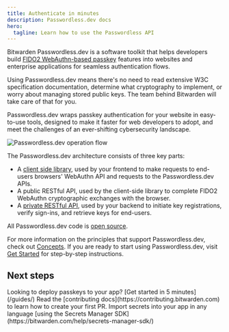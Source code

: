 ```yaml
---
title: Authenticate in minutes
description: Passwordless.dev docs
hero:
  tagline: Learn how to use the Passwordless API
---
```



Bitwarden Passwordless.dev is a software toolkit that helps developers build [FIDO2 WebAuthn-based passkey](/passwordless/references/concepts#fido2) features into websites and enterprise applications for seamless authentication flows.

Using Passwordless.dev means there's no need to read extensive W3C specification documentation, determine what cryptography to implement, or worry about managing stored public keys. The team behind Bitwarden will take care of that for you.

Passwordless.dev wraps passkey authentication for your website in easy-to-use tools, designed to make it faster for web developers to adopt, and meet the challenges of an ever-shifting cybersecurity landscape.

<Image src={diagram} alt="Passwordless.dev operation flow" />

The Passwordless.dev architecture consists of three key parts:

- A [client side library](https://docs.passwordless.dev/guide/frontend/javascript.html), used by your frontend to make requests to end-users browsers' WebAuthn API and requests to the Passwordless.dev APIs.
- A public RESTful API, used by the client-side library to complete FIDO2 WebAuthn cryptographic exchanges with the browser.
- A [private RESTful API](https://docs.passwordless.dev/guide/api.html#backend-api-reference), used by your backend to initiate key registrations, verify sign-ins, and retrieve keys for end-users.

All Passwordless.dev code is [open source](https://github.com/passwordless).

For more information on the principles that support Passwordless.dev, check out [Concepts](/passwordless/references/concepts). If you are ready to start using Passwordless.dev, visit [Get Started](get-started.md) for step-by-step instructions.

## Next steps

<CardGrid>
  <Card title="Use the Passwordless.dev API" icon="add-document">
    Looking to deploy passkeys to your app? [Get started in 5 minutes](/guides/)
  </Card>
	<Card title="Contribute to Bitwarden" icon="pencil">
		Read the [contributing docs](https://contributing.bitwarden.com) to learn how to create your first PR.  
	</Card>
	<Card title="Use the Secrets Manager SDK" icon="setting">
		Import secrets into your app in any language [using the Secrets Manager SDK](https://bitwarden.com/help/secrets-manager-sdk/)
	</Card>
</CardGrid>
